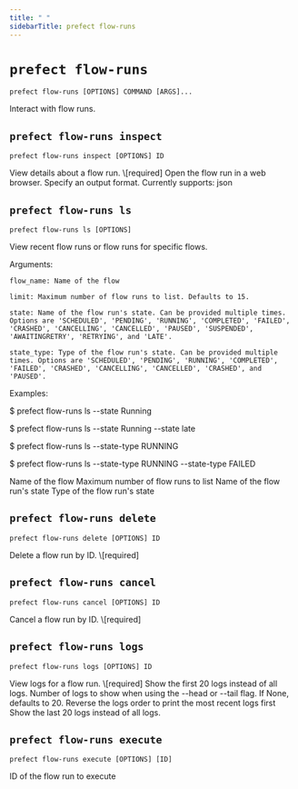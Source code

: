 ```yaml
---
title: " "
sidebarTitle: prefect flow-runs
---
```


# `prefect flow-runs`



```command
prefect flow-runs [OPTIONS] COMMAND [ARGS]...
```



<Info>
Interact with flow runs.
</Info>








## `prefect flow-runs inspect`



```command
prefect flow-runs inspect [OPTIONS] ID
```



<Info>
View details about a flow run.
</Info>






<AccordionGroup>


<Accordion title="Arguments" defaultOpen>
<ResponseField name="ID" type="string" required>
    \[required]
</ResponseField>
</Accordion>



<Accordion title="Options" defaultOpen>

<ResponseField name="--web">
    Open the flow run in a web browser.
</ResponseField>

<ResponseField name="--output">
    Specify an output format. Currently supports: json
</ResponseField>

</Accordion>

</AccordionGroup>



## `prefect flow-runs ls`



```command
prefect flow-runs ls [OPTIONS]
```



<Info>
View recent flow runs or flow runs for specific flows.

Arguments:

    flow_name: Name of the flow

    limit: Maximum number of flow runs to list. Defaults to 15.

    state: Name of the flow run's state. Can be provided multiple times. Options are 'SCHEDULED', 'PENDING', 'RUNNING', 'COMPLETED', 'FAILED', 'CRASHED', 'CANCELLING', 'CANCELLED', 'PAUSED', 'SUSPENDED', 'AWAITINGRETRY', 'RETRYING', and 'LATE'.

    state_type: Type of the flow run's state. Can be provided multiple times. Options are 'SCHEDULED', 'PENDING', 'RUNNING', 'COMPLETED', 'FAILED', 'CRASHED', 'CANCELLING', 'CANCELLED', 'CRASHED', and 'PAUSED'.

Examples:

\$ prefect flow-runs ls --state Running

\$ prefect flow-runs ls --state Running --state late

\$ prefect flow-runs ls --state-type RUNNING

\$ prefect flow-runs ls --state-type RUNNING --state-type FAILED
</Info>






<AccordionGroup>




<Accordion title="Options" defaultOpen>

<ResponseField name="--flow-name">
    Name of the flow
</ResponseField>

<ResponseField name="--limit">
    Maximum number of flow runs to list
</ResponseField>

<ResponseField name="--state">
    Name of the flow run's state
</ResponseField>

<ResponseField name="--state-type">
    Type of the flow run's state
</ResponseField>

</Accordion>

</AccordionGroup>



## `prefect flow-runs delete`



```command
prefect flow-runs delete [OPTIONS] ID
```



<Info>
Delete a flow run by ID.
</Info>






<AccordionGroup>


<Accordion title="Arguments" defaultOpen>
<ResponseField name="ID" type="string" required>
    \[required]
</ResponseField>
</Accordion>



</AccordionGroup>



## `prefect flow-runs cancel`



```command
prefect flow-runs cancel [OPTIONS] ID
```



<Info>
Cancel a flow run by ID.
</Info>






<AccordionGroup>


<Accordion title="Arguments" defaultOpen>
<ResponseField name="ID" type="string" required>
    \[required]
</ResponseField>
</Accordion>



</AccordionGroup>



## `prefect flow-runs logs`



```command
prefect flow-runs logs [OPTIONS] ID
```



<Info>
View logs for a flow run.
</Info>






<AccordionGroup>


<Accordion title="Arguments" defaultOpen>
<ResponseField name="ID" type="string" required>
    \[required]
</ResponseField>
</Accordion>



<Accordion title="Options" defaultOpen>

<ResponseField name="--head">
    Show the first 20 logs instead of all logs.
</ResponseField>

<ResponseField name="--num-logs">
    Number of logs to show when using the --head or --tail flag. If None, defaults to 20.
</ResponseField>

<ResponseField name="--reverse">
    Reverse the logs order to print the most recent logs first
</ResponseField>

<ResponseField name="--tail">
    Show the last 20 logs instead of all logs.
</ResponseField>

</Accordion>

</AccordionGroup>



## `prefect flow-runs execute`



```command
prefect flow-runs execute [OPTIONS] [ID]
```



<Info>

</Info>






<AccordionGroup>


<Accordion title="Arguments" defaultOpen>
<ResponseField name="ID" type="string">
    ID of the flow run to execute
</ResponseField>
</Accordion>



</AccordionGroup>
